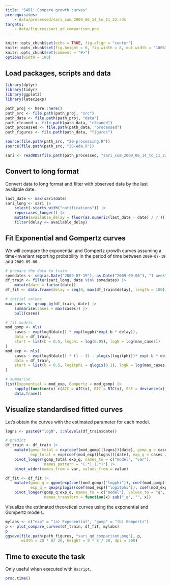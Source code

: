 ```yaml
---
title: "SARI: Compare growth curves"
prerequisites:
    - data/processed/sari_cum_2009_06_14_to_11_22.rds
targets:
    - data/figures/sari_qd_comparison.png
---
```


```r
knitr::opts_chunk$set(echo = TRUE, fig.align = "center")
knitr::opts_chunk$set(fig.height = 6, fig.width = 8, out.width = "100%")
knitr::opts_chunk$set(comment = "#>")
options(width = 100)
```

## Load packages, scripts and data

```r
library(dplyr)
library(tidyr)
library(ggplot2)
library(latex2exp)

path_proj <- here::here()
path_src <- file.path(path_proj, "src")
path_data <- file.path(path_proj, "data")
path_cleaned <- file.path(path_data, "cleaned")
path_processed <- file.path(path_data, "processed")
path_figures <- file.path(path_data, "figures")

source(file.path(path_src, "20-processing.R"))
source(file.path(path_src, "30-eda.R"))

sari <- readRDS(file.path(path_processed, "sari_cum_2009_06_14_to_11_22.rds"))
```

## Convert to long format

Convert data to long format and filter with observed data by the last available date.

```r
last_date <- max(sari$date)
sari_long <- sari |>
    select(-starts_with("notifications")) |>
    reporcases_longer() |>
    mutate(available_delay = floor(as.numeric(last_date - date) / 7 )) |>
    filter(delay <= available_delay)
```

## Fit Exponential and Gompertz curves

We will compare the exponential and Gompertz growth curves assuming a time-invariant
reporting probability in the period of time between `2009-07-19` and `2009-09-06`.

```r
# prepare the data to train
somedates <- seq(as.Date("2009-07-19"), as.Date("2009-09-06"), "1 week")
df_train <- filter(sari_long, date %in% somedates) |>
    mutate(date = factor(date))
df_fit <- data.frame(delay = seq(0, max(df_train$delay), length = 100))

# initial values
max_cases <- group_by(df_train, date) |>
    summarise(cases = max(cases)) |>
    pull(cases)

# fit models
mod_gomp <- nls(
    cases ~ exp(logN[date]) * exp(logphi*exp(-b * delay)),
    data = df_train,
    start = list(b = 0.5, logphi = log(0.05), logN = log(max_cases))
)
mod_exp <- nls(
    cases ~ exp(logN[date]) * (1 - (1 - plogis(logitphi))* exp(-b * delay)),
    data = df_train,
    start = list(b = 0.5, logitphi = qlogis(0.1), logN = log(max_cases))
)

# summarise
list(Exponential = mod_exp, Gompertz = mod_gomp) |>
    sapply(function(x) c(AIC = AIC(x), BIC = BIC(x), SSE = deviance(x))) |>
    data.frame()
```

## Visualize standardised fitted curves

Let's obtain the curves with the estimated parameter for each model.

```r
logns <- paste0("logN", 1:nlevels(df_train$date))

# predict
df_train <- df_train |>
    mutate(gomp_total = exp(coef(mod_gomp)[logns])[date], gomp_q = cases / gomp_total,
           exp_total = exp(coef(mod_exp)[logns])[date], exp_q = cases / exp_total) |>
    pivot_longer(gomp_total:exp_q, names_to = c("model", "var"),
                 names_pattern = "(.*)_(.*)") |>
    pivot_wider(names_from = var, values_from = value)

df_fit <- df_fit |>
    mutate(gomp_q = qgom(exp(coef(mod_gomp)["logphi"]), coef(mod_gomp)["b"])(delay),
           exp_q = qexp(plogis(coef(mod_exp)["logitphi"]), coef(mod_exp)["b"])(delay)) |>
    pivot_longer(gomp_q:exp_q, names_to = c("model"), values_to = "q",
                 names_transform = function(x) sub("_q", "", x))
```

Visualize the estimated theoretical curves using the exponential and Gompertz models.

```r
mylabs <- c("exp" = "(a) Exponential", "gomp" = "(b) Gompertz")
p <- plot_compare_curves(df_train, df_fit, mylabs)
p
ggsave(file.path(path_figures, "sari_qd_comparison.png"), p,
       width = 20 * 8/ 20, height = 8 * 8 / 20, dpi = 300)
```

## Time to execute the task

Only useful when executed with `Rscript`.

```r
proc.time()
```

